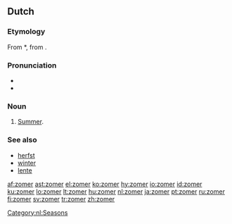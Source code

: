==Dutch==
===Etymology===
From {{etyl|odt|nl}} *{{term||sumar|lang=odt}}, from {{proto|Germanic|sumaraz|lang=nl}}.

===Pronunciation===
* {{SAMPA|/zo:m@R/}}
* {{audio|Nl-zomer.ogg|audio}}

===Noun===
{{nl-noun|g=m|zomers|zomertje}}

#[[summer|Summer]].

===See also===
* [[herfst]]
* [[winter#Dutch|winter]]
* [[lente#Dutch|lente]]

[[Category:nl:Seasons]]

[[af:zomer]]
[[ast:zomer]]
[[el:zomer]]
[[ko:zomer]]
[[hy:zomer]]
[[io:zomer]]
[[id:zomer]]
[[ku:zomer]]
[[lo:zomer]]
[[lt:zomer]]
[[hu:zomer]]
[[nl:zomer]]
[[ja:zomer]]
[[pt:zomer]]
[[ru:zomer]]
[[fi:zomer]]
[[sv:zomer]]
[[tr:zomer]]
[[zh:zomer]]